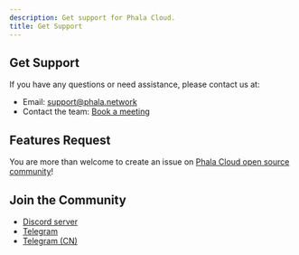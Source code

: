 ```yaml
---
description: Get support for Phala Cloud.
title: Get Support
---
```


## Get Support

If you have any questions or need assistance, please contact us at:

- Email: [support@phala.network](mailto:cloud@phala.network)
- Contact the team: [Book a meeting](https://cloud.phala.network/contact)

## Features Request

You are more than welcome to create an issue on [Phala Cloud open source community](https://github.com/Phala-Network/phala-cloud-community/issues)!

## Join the Community

- [Discord server](https://discord.gg/phala-network)
- [Telegram](https://t.me/+nbhjx1ADG9EyYmI9)
- [Telegram (CN)](https://t.me/+4PcAE9qTZ1kzM2M9)
